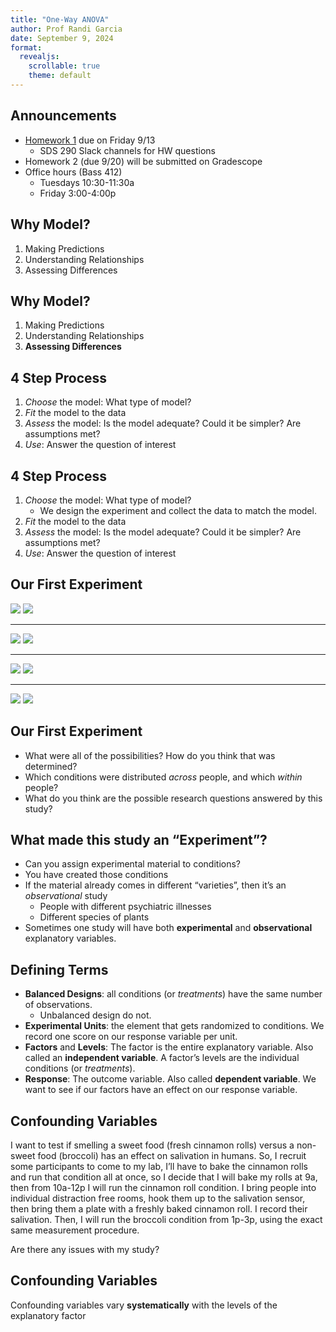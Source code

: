 ```yaml
---
title: "One-Way ANOVA"
author: Prof Randi Garcia
date: September 9, 2024
format: 
  revealjs:
    scrollable: true
    theme: default
---
```


## Announcements

-   [Homework 1](https://randilgarcia.github.io/sds290fall24/homework.html) due on Friday 9/13
    -   SDS 290 Slack channels for HW questions
-   Homework 2 (due 9/20) will be submitted on Gradescope
-   Office hours (Bass 412)
    -   Tuesdays 10:30-11:30a 
    -   Friday 3:00-4:00p

## Why Model?

1.  Making Predictions
2.  Understanding Relationships
3.  Assessing Differences

## Why Model?

1.  Making Predictions
2.  Understanding Relationships
3.  **Assessing Differences**

## 4 Step Process

1.  *Choose* the model: What type of model?
2.  *Fit* the model to the data
3.  *Assess* the model: Is the model adequate? Could it be simpler? Are assumptions met?
4.  *Use*: Answer the question of interest

## 4 Step Process

1.  *Choose* the model: What type of model?
    -   We design the experiment and collect the data to match the model.
2.  *Fit* the model to the data
3.  *Assess* the model: Is the model adequate? Could it be simpler? Are assumptions met?
4.  *Use*: Answer the question of interest

## Our First Experiment

![](02_four_designs-figure/cute-cat.png) ![](02_four_designs-figure/quest.png)

------------------------------------------------------------------------

![](02_four_designs-figure/scary-cat.png) ![](02_four_designs-figure/quest.png)

------------------------------------------------------------------------

![](02_four_designs-figure/cute-dog.png) ![](02_four_designs-figure/quest.png)

------------------------------------------------------------------------

![](02_four_designs-figure/scary-dog.png) ![](02_four_designs-figure/quest.png)

## Our First Experiment

-   What were all of the possibilities? How do you think that was determined?
-   Which conditions were distributed *across* people, and which *within* people?
-   What do you think are the possible research questions answered by this study?

## What made this study an "Experiment"?

::: incremental
-   Can you assign experimental material to conditions?
-   You have created those conditions
-   If the material already comes in different "varieties", then it's an *observational* study
    -   People with different psychiatric illnesses
    -   Different species of plants
-   Sometimes one study will have both **experimental** and **observational** explanatory variables.
:::

## Defining Terms

-   **Balanced Designs**: all conditions (or *treatments*) have the same number of observations.
    -   Unbalanced design do not.
-   **Experimental Units**: the element that gets randomized to conditions. We record one score on our response variable per unit.
-   **Factors** and **Levels**: The factor is the entire explanatory variable. Also called an **independent variable**. A factor's levels are the individual conditions (or *treatments*).
-   **Response**: The outcome variable. Also called **dependent variable**. We want to see if our factors have an effect on our response variable.

## Confounding Variables

I want to test if smelling a sweet food (fresh cinnamon rolls) versus a non-sweet food (broccoli) has an effect on salivation in humans. So, I recruit some participants to come to my lab, I'll have to bake the cinnamon rolls and run that condition all at once, so I decide that I will bake my rolls at 9a, then from 10a-12p I will run the cinnamon roll condition. I bring people into individual distraction free rooms, hook them up to the salivation sensor, then bring them a plate with a freshly baked cinnamon roll. I record their salivation. Then, I will run the broccoli condition from 1p-3p, using the exact same measurement procedure.

Are there any issues with my study?

## Confounding Variables

Confounding variables vary **systematically** with the levels of the explanatory factor

<!-- ## Bias -->

<!-- Our data will be "off" in a systematic, non-random, way -->

<!-- -   Sampling Bias: Biologist is using a net with large holes to capture a sample of fish from a lake. -->
<!-- -   Selection Bias: Assigning the skinnier rats to the good lab chow. -->

<!-- ![](02_four_designs-figure/Bias.png) -->

<!-- ## One-Way ANOVA -->

<!-- -   One factor (explanatory variable) with any number of levels. -->
<!-- -   One quantitative (non-binary) response variable. -->

<!-- ```{r, message=FALSE, warning=FALSE, echo=TRUE} -->
<!-- library(tidyverse) -->
<!-- library(readr) -->

<!-- survey <- read_csv("https://randilgarcia.github.io/sds290fall24/data/class_survey_data.csv") -->

<!-- survey %>% -->
<!--   select(graduation, chalk_est) %>% -->
<!--   head() -->
<!-- ``` -->

<!-- ## One-Way ANOVA -->

<!-- ```{r, echo=TRUE, warning=FALSE} -->
<!-- qplot(x = chalk_est, data = survey) -->
<!-- ``` -->

<!-- ## Data Cleaning -->

<!-- ```{r, echo=TRUE} -->
<!-- survey <- survey %>% -->
<!--   filter(chalk_est < 100) -->
<!-- ``` -->

<!-- ## Data Cleaning -->

<!-- ```{r, echo=TRUE, warning=FALSE} -->
<!-- qplot(x = chalk_est, data = survey) -->
<!-- ``` -->

<!-- ## Data Cleaning -->

<!-- ```{r, echo=TRUE} -->
<!-- survey <- survey %>% -->
<!--   filter(chalk_est < 40) -->
<!-- ``` -->

<!-- ## One-Way ANOVA -->

<!-- ```{r, echo=TRUE} -->
<!-- qplot(x = graduation, y = chalk_est, data = survey, geom = "boxplot") -->
<!-- ``` -->

<!-- ## One-Way ANOVA -->

<!-- ```{r, echo=TRUE} -->
<!-- qplot(x = factor(graduation), y = chalk_est, data = survey, geom = "boxplot") -->
<!-- ``` -->

<!-- ## The Meats -->

<!-- One-Way Design -->

<!-- The shelf life of meats is the time a prepackaged cut remains salable, safe, and nutritious. Recent studies suggested controlled gas atmospheres as possible alternatives to existing packaging. To test this, beef steaks (75$g$) were randomly assigned to packaging with either 1) ambient air in a commercial plastic wrap, 2) vacuum packed, 3) 100% carbon dioxide ($CO_2$), or 4) a mixture of 1% carbon monoxide (CO), 40% oxygen ($O_2$), and 59% nitrogen (N). The number of psychrotrophic bacteria on the meat was measured after nine days of storage at 4 degrees C. -->

<!-- ## Gender Bias in STEM -->

<!-- One-Way Design -->

<!-- In a randomized double-blind study (n = 127), science faculty from research-intensive universities rated the application materials of a student who was randomly assigned either a male or female name for a laboratory manager position. Faculty participants rated the male applicant as significantly more hireable than the (identical) female applicant. [See materials here](http://www.pnas.org/content/suppl/2012/09/16/1211286109.DCSupplemental/pnas.201211286SI.pdf#nameddest=STXT) -->

<!-- ## Acid Rain -->

<!-- One-Way Design -->

<!-- "Clean" precipitation has a pH in the 5.0 to 5.5 range, but observed precipitation pH in northern New Hampshire is often in the 3.0 to 4.0 range. Is this acid rain hurting trees? 240 six-week-old yellow birch seedlings were randomly assigned to one of 5 groups. Each group received an acid rain mist at the following pH levels: 4.7, 4.0, 3.3, 3.0, and 2.3. After 17 weeks, the seedling were weighed, and their total plant (dry) weight was recorded. -->

<!-- ## Leafhopper survival -->

<!-- One-Way Design -->

<!-- It is reasonable to assume that the structure of a sugar molecule has something to do with its food value. An experiment was conducted to compare the effects of four sugar diets on the survival of leafhoppers. The four diets were glucose and fructose (6-carbon atoms), sucrose (12-carbon), and a control (2% agar). The experimenter prepared two dishes with each diet, divided the leafhoppers into eight groups of equal size, and then randomly assigned them to dishes. Then she counted the number of days until half the insects had died in each group. -->

<!-- Inappropriate Insects -->

<!-- ======================================================= -->

<!-- One-Way Complete Block Design CB[1]   -->

<!-- Modern zoos try to reproduce natural habitats in their exhibits as much as possible. They try to use appropriate plants, but these plants can be infested with inappropriate insects. Cycads (plants that look vaguely like palms) can be infected with mealybugs, and the zoo wishes to test three treatments: 1) water, 2) horticultural oil, and 3) fungal spores in water. Five infested cycads are taken to to the testing area. Three branches are randomly selected from each tree, and 3 cm by 3 cm patches are marked on each branch. The number of mealybugs on the patch is counted. The three treatments then get randomly assigned to the three branches for each tree. After three days the mealybugs are counted again. The change in number of mealybugs is computed ($before-after$). -->

<!-- Radioactive Twins -->

<!-- ======================================================= -->

<!-- One-Way Complete Block Design CB[1]   -->

<!-- Most people believe that country air is better to breather than city air, but how would you test it? You might start by choosing a response that narrows down what you mean by "better." One feature of healthy lungs is tracheobronchial clearance---how fast they get rid of nasty stuff. To test this idea, investigators found 7 sets of mono-zygotic twins where one was living in the country and one in the city. Each person inhaled an aerosol of radioactive Teflon particles. Then the level of radioactivity was measured once right after inhaling, and again an hour later. The percent of the original radioactivity remaining was calculated.  -->

<!-- Swimsuit/Sweater Study -->

<!-- ======================================================= -->

<!-- Two-Way Basic Factorial Design BF[2] -->

<!-- Objectification theory (Fredrickson & Roberts, 1997) posits that American culture socializes women to adopt observers' perspectives on their physical selves. This self-objectification is hypothesized to (a) produce body shame, which in turn leads to restrained eating, and (b) consume attentional resources, which is manifested in diminished mental performance. An experiment manipulated self-objectification by having participants try on a swimsuit or a sweater. Further, it tested 21 women and 20 men, in each condition, and found that these effects on body shame and restrained eating replicated for women only. Additionally, self-objectification diminished math performance for women only.  -->

<!-- Creepy Animals -->

<!-- ======================================================= -->

<!-- Split Plot/Repeated Measures Design SP/RM[2,1] -->

<!-- The effects of exposure to images of different domestic animal species in either aggressive or submissive postures on mood was tested with a split-plot/repeated measures design. Using a computer to randomize, participants were randomly assigned to either view images of dogs or images of cats. All participants saw both an aggressive animal and a submissive animal, and their moods were assessed via self-report after each image. The order of presentation (aggressive then submission, or submissive then aggressive) was randomized to control for order effects.  -->

<!-- What's Your Response? -->

<!-- ======================================================== -->

<!-- Categorical -->

<!-- - **nominal:** categorical variable whose levels have no ordering. -->

<!--     - gender, race, etc. -->

<!-- - **ordinal:** categorical variable whose levels have an order.  -->

<!--     - education level -->

<!-- What's Your Response? -->

<!-- ======================================================== -->

<!-- Quantitative -->

<!-- - **interval:** numerical variable where we assume the distance between points is equal. No true zero. -->

<!--     - scores on a “self-esteem” scale, measured from 1 to 7  -->

<!-- - **ratio:** numerical variable that has a true zero point.  -->

<!--     - students’ times to complete cognitive task -->

<!--     - enzyme concentration -->
